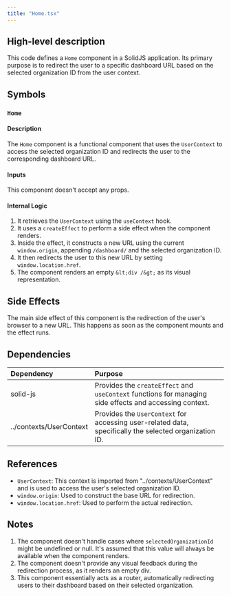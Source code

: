 ```yaml
---
title: "Home.tsx"
---
```


## High-level description
This code defines a `Home` component in a SolidJS application. Its primary purpose is to redirect the user to a specific dashboard URL based on the selected organization ID from the user context.

## Symbols

### `Home`
#### Description
The `Home` component is a functional component that uses the `UserContext` to access the selected organization ID and redirects the user to the corresponding dashboard URL.

#### Inputs
This component doesn't accept any props.

#### Internal Logic
1. It retrieves the `UserContext` using the `useContext` hook.
2. It uses a `createEffect` to perform a side effect when the component renders.
3. Inside the effect, it constructs a new URL using the current `window.origin`, appending `/dashboard/` and the selected organization ID.
4. It then redirects the user to this new URL by setting `window.location.href`.
5. The component renders an empty `&lt;div /&gt;` as its visual representation.

## Side Effects
The main side effect of this component is the redirection of the user's browser to a new URL. This happens as soon as the component mounts and the effect runs.

## Dependencies
| Dependency | Purpose |
|:-----------|:--------|
| solid-js | Provides the `createEffect` and `useContext` functions for managing side effects and accessing context. |
| ../contexts/UserContext | Provides the `UserContext` for accessing user-related data, specifically the selected organization ID. |

## References
- `UserContext`: This context is imported from "../contexts/UserContext" and is used to access the user's selected organization ID.
- `window.origin`: Used to construct the base URL for redirection.
- `window.location.href`: Used to perform the actual redirection.

## Notes
1. The component doesn't handle cases where `selectedOrganizationId` might be undefined or null. It's assumed that this value will always be available when the component renders.
2. The component doesn't provide any visual feedback during the redirection process, as it renders an empty div.
3. This component essentially acts as a router, automatically redirecting users to their dashboard based on their selected organization.
